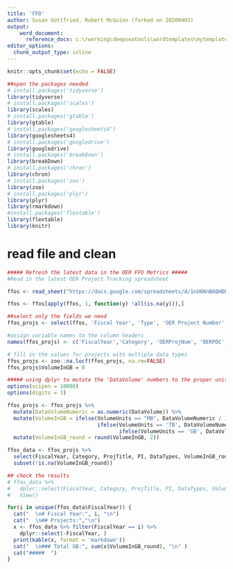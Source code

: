 ```yaml
---
title: 'FFO'
author: Susan Gottfried, Robert McGuinn (forked on 20200403)
output: 
    word_document:
      reference_docx: c:\rworking\deepseatools\wordtemplates\mytemplate.docx
editor_options: 
  chunk_output_type: inline
---
```


```r
knitr::opts_chunk$set(echo = FALSE)
```

```r
##open the packages needed
# install.packages('tidyverse')
library(tidyverse)
# install.packages('scales')
library(scales)
# install.packages('gtable')
library(gtable)
# install.packages('googlesheets4')
library(googlesheets4)
# install.packages('googledrive')
library(googledrive)
# install.packages('breakDown')
library(breakDown)
# install.packages('chron')
library(chron)
# install.packages('zoo')
library(zoo)
# install.packages('plyr')
library(plyr)
library(rmarkdown)
#install.packages('flextable')
library(flextable)
library(knitr)

```

# read file and clean 

```r
##### Refresh the latest data in the OER FFO Metrics #####
#Read in the latest OER Project Tracking spreadsheet

ffos <- read_sheet("https://docs.google.com/spreadsheets/d/1nU6NnB6QHDRgmTMIgV_2Y3DSJd0CU0tinTyQoTphVi4/edit#gid=584923915")

ffos <- ffos[apply(ffos, 1, function(y) !all(is.na(y))),]

##select only the fields we need
ffos_projs <- select(ffos, 'Fiscal Year', 'Type', 'OER Project Number', 'OER POC', 'Thematic Category', 'Project Title', 'PI', 'PI Affiliation', 'PI Contact Information (and Associates)', 'Award Type', 'Grant Number', 'Original Award End Date (Not Including Extensions)', 'Field Operations Start Date', 'Field Operations End Date', 'Are Data Discoverable and Accessible to the Public?', 'From What Archive(s)/Repository(ies) are Data Discoverable and Accessible?', 'Are Data Exempt?             (i.e., Marine Archaeology)', 'NCEI Has Received Data, But Not Yet Archived', 'Data Type(s)', 'Data Volume                (Number)', 'Data Volume                                  (Units)', 'Direct Link(s) to Data', 'Are Journal Manuscripts Archived in the NOAA Institutional Repository  (Required for FY19 and later FFOs)', 'Comments') 

#assign variable names to the column headers
names(ffos_projs) <- c('FiscalYear','Category', 'OERProjNum', 'OERPOC', 'Theme','ProjTitle','PI','PIAffil','PIContact', 'AwardType','GrantNum', 'AwardEnd', 'FieldOpsStart','FieldOpsEnd', 'DataAvail', 'DataRepos','Exempt', 'NCEIReceived', 'DataTypes','DataVolume', 'VolumeUnits', 'DataLinks','Manuscripts', 'Comments')

# fill in the values for projects with multiple data types
ffos_projs <- zoo::na.locf(ffos_projs, na.rm=FALSE)
ffos_projs$VolumeInGB = 0

##### using dplyr to mutate the 'DataVolume' numbers to the proper units #####
options(scipen = 10000)
options(digits = 3)

ffos_projs <- ffos_projs %>%
  mutate(DataVolumeNumeric = as.numeric(DataVolume)) %>%
  mutate(VolumeInGB = ifelse(VolumeUnits == "MB", DataVolumeNumeric / 1024,  
                             ifelse(VolumeUnits == 'TB', DataVolumeNumeric * 1024,
                                    ifelse(VolumeUnits == 'GB', DataVolumeNumeric, DataVolumeNumeric)))) %>%
  mutate(VolumeInGB_round = round(VolumeInGB, 2))

ffos_data <- ffos_projs %>%
  select(FiscalYear, Category, ProjTitle, PI, DataTypes, VolumeInGB_round) %>%
  subset(!is.na(VolumeInGB_round))

## check the results 
# ffos_data %>%
#   dplyr::select(FiscalYear, Category, ProjTitle, PI, DataTypes, VolumeInGB_round) %>%
#   View()

```


```r

for(i in unique(ffos_data$FiscalYear)) {
  cat("  \n# Fiscal Year:", i, "\n")
  cat("  \n## Projects:","\n")
  x <- ffos_data %>% filter(FiscalYear == i) %>% 
    dplyr::select(-FiscalYear, )
  print(kable(x, format = 'markdown'))
  cat("  \n### Total GB:", sum(x$VolumeInGB_round), "\n" )
  cat("#####  ")
}

```
